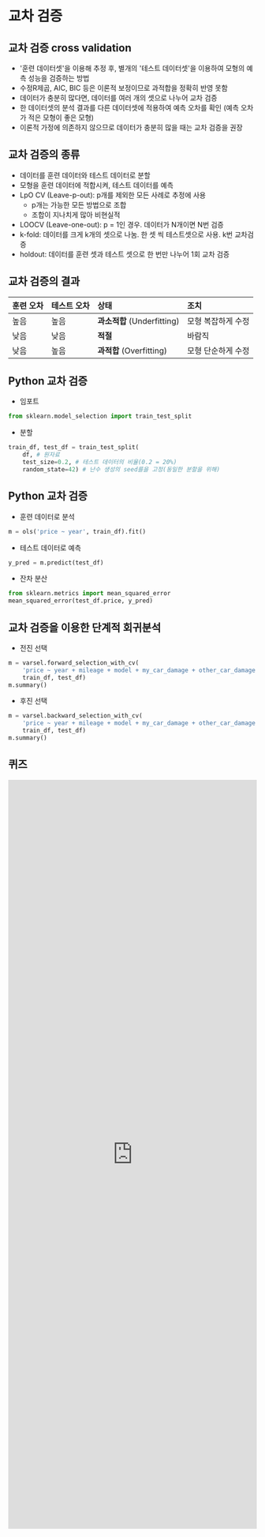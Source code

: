 # 교차 검증


## 교차 검증 cross validation
- '훈련 데이터셋'을 이용해 추정 후, 별개의 '테스트 데이터셋'을 이용하여 모형의 예측 성능을 검증하는 방법
- 수정R제곱, AIC, BIC 등은 이론적 보정이므로 과적합을 정확히 반영 못함
- 데이터가 충분히 많다면, 데이터를 여러 개의 셋으로 나누어 교차 검증
- 한 데이터셋의 분석 결과를 다른 데이터셋에 적용하여 예측 오차를 확인 (예측 오차가 적은 모형이 좋은 모형)
- 이론적 가정에 의존하지 않으므로 데이터가 충분히 많을 때는 교차 검증을 권장


## 교차 검증의 종류
- 데이터를 훈련 데이터와 테스트 데이터로 분할
- 모형을 훈련 데이터에 적합시켜, 테스트 데이터를 예측
- LpO CV (Leave-p-out): p개를 제외한 모든 사례로 추정에 사용
    - p개는 가능한 모든 방법으로 조합
    - 조합이 지나치게 많아 비현실적
- LOOCV (Leave-one-out): p = 1인 경우. 데이터가 N개이면 N번 검증
- k-fold: 데이터를 크게 k개의 셋으로 나눔. 한 셋 씩 테스트셋으로 사용. k번 교차검증
- holdout: 데이터를 훈련 셋과 테스트 셋으로 한 번만 나누어 1회 교차 검증


## 교차 검증의 결과

| 훈련 오차 | 테스트 오차 | 상태        | 조치                |
| :-------- | :---------- | :---------- | :------------------ |
| 높음      | 높음        | **과소적합** (Underfitting) | 모형 복잡하게 수정  |
| 낮음      | 낮음        | **적절**    | 바람직              |
| 낮음      | 높음        | **과적합** (Overfitting)  | 모형 단순하게 수정  |


## Python 교차 검증
- 임포트
```python
from sklearn.model_selection import train_test_split
```
- 분할
```python
train_df, test_df = train_test_split(
    df, # 원자료
    test_size=0.2, # 테스트 데이터의 비율(0.2 = 20%)
    random_state=42) # 난수 생성의 seed를을 고정(동일한 분할을 위해)
```


## Python 교차 검증
- 훈련 데이터로 분석
```python
m = ols('price ~ year', train_df).fit()
```
- 테스트 데이터로 예측
```python
y_pred = m.predict(test_df)
```
- 잔차 분산
```python
from sklearn.metrics import mean_squared_error
mean_squared_error(test_df.price, y_pred)
```


## 교차 검증을 이용한 단계적 회귀분석
- 전진 선택
```python
m = varsel.forward_selection_with_cv(
    'price ~ year + mileage + model + my_car_damage + other_car_damage',
    train_df, test_df)
m.summary()
```
- 후진 선택
```python
m = varsel.backward_selection_with_cv(
    'price ~ year + mileage + model + my_car_damage + other_car_damage',
    train_df, test_df)
m.summary()
```
## 퀴즈

<iframe src="https://tally.so/embed/w75poL?alignLeft=1&hideTitle=1&transparentBackground=1&dynamicHeight=1" loading="lazy" width="100%" height="1518" frameborder="0" marginheight="0" marginwidth="0" title="[통계] 교차 검증"></iframe>
